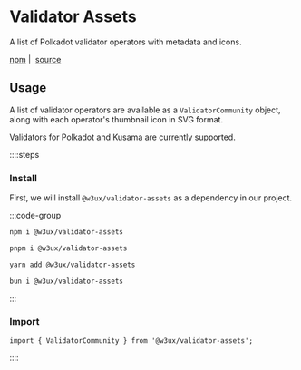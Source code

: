 
# Validator Assets

A list of Polkadot validator operators with metadata and icons.

[npm](https://www.npmjs.com/package/@w3ux/validator-assets) |&nbsp; [source](https://github.com/w3ux/w3ux-library/tree/main/library/validator-assets)

## Usage

A list of validator operators are available as a `ValidatorCommunity` object, along with each operator's thumbnail icon in SVG format.

<Callout type="note">
  Validators for Polkadot and Kusama are currently supported.
</Callout>

::::steps

### Install

First, we will install `@w3ux/validator-assets` as a dependency in our project.

:::code-group

```bash [npm]
npm i @w3ux/validator-assets
```

```bash [pnpm]
pnpm i @w3ux/validator-assets
```

```bash [yarn]
yarn add @w3ux/validator-assets
```

```bash [bun]
bun i @w3ux/validator-assets
```

:::

### Import

```tsx
import { ValidatorCommunity } from '@w3ux/validator-assets';
```

::::
